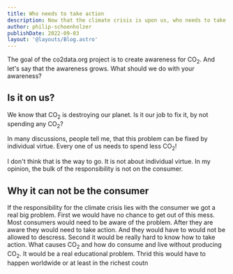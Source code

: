 ```yaml
---
title: Who needs to take action
description: Now that the climate crisis is upon us, who needs to take action? Is it the customer, who votes with his wallet? Is it the politicians? The citizens that demonstrate on the street?
author: philip-schoenholzer
publishDate: 2022-09-03
layout: '@layouts/Blog.astro'
---
```


The goal of the co2data.org project is to create awareness for CO<sub>2</sub>. And let's say that the awareness grows. What should we do with your awareness?

## Is it on us?

We know that CO<sub>2</sub> is destroying our planet. Is it our job to fix it, by not spending any CO<sub>2</sub>?

In many discussions, people tell me, that this problem can be fixed by individual virtue. Every one of us needs to spend less CO<sub>2</sub>!

I don't think that is the way to go. It is not about individual virtue. In my opinion, the bulk of the responsibility is not on the consumer.

## Why it can not be the consumer

If the responsibility for the climate crisis lies with the consumer we got a real big problem. First we would have no chance to get out of this mess. Most consumers would need to be aware of the problem. After they are aware they would need to take action. And they would have to would not be allowed to descress. Second it would be really hard to know how to take action. What causes CO<sub>2</sub> and how do consume and live without producing CO<sub>2</sub>. It would be a real educational problem. Thrid this would have to happen worldwide or at least in the richest coutn
